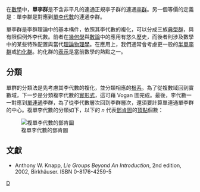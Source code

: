 {{NoteTA|G1=Math|1=zh:單李群;zh-hans:单李群;zh-hant:單純李氏群}}
在[[數學|數學]]中，'''單李群'''是不含非平凡的連通正規李子群的連通[[李群|李群]]。另一個等價的定義是：單李群是對應到[[單李代數|單李代數]]的連通李群。

單李群是李群理論中的基本構件，依照其李代數的複化，可以分成三族[[典型群|典型群]]，與有限個例外李代數。前者在[[幾何學|幾何學]]與[[數論|數論]]中的應用有悠久歷史，而後者則涉及數學中的某些特殊配置與當代[[理論物理學|理論物理學]]。在應用上，我們通常會考慮更一般的[[半單李群|半單李群]]或[[約化群|約化群]]。約化群的[[表示理論|表示]]是當前數學的熱點之一。

==分類==
{{further|根系}}
單群的分類法是先考慮其李代數的複化，並分類相應的[[根系|根系]]。為了從複數域回到實數域，下一步是分類複李代數的[[實形式|實形式]]，這可藉 Vogan 圖完成。最後，李代數一一對應到[[單連通|單連通]]李群，為了從李代數層次回到李群層次，還須要計算單連通單李群的中心。複單李代數的分類如下，以下的 <math>n</math> 代表[[鄧肯圖|鄧肯圖]]的[[顶点_(图论)|頂點]]個數：

[[File:ConnectedDynkinDiagrams.png|複單李代數的鄧肯圖]]

==文獻==
* Anthony W. Knapp, ''Lie Groups Beyond An Introduction'', 2nd edition, 2002, Birkhäuser. ISBN 0-8176-4259-5

[[Category:李群|D]]